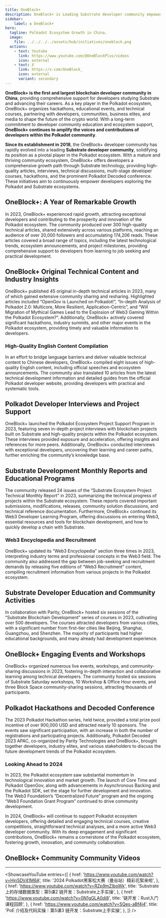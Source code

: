 ```yaml
---
title: OneBlock+
description: OneBlock+ is Leading Substrate developer community empowering growth and innovation in the Polkadot ecosystem through education and events.
sidebar: 
    label: ✪ OneBlock+
hero:
  tagline: Polkadot Ecosystem Growth in China.
  image: 
    file: ../../../../assets/hub/initiatives/oneblock.png
  actions:
    - text: Youtube
      link: https://www.youtube.com/@OneBlockPlus/videos
      icon: external
    - text: X
      link: https://x.com/OneBlock_
      icon: external
      variant: secondary
---
```



**OneBlock+ is the first and largest blockchain developer community in China**, providing comprehensive support for developers studying Substrate and advancing their careers. As a key player in the Polkadot ecosystem, OneBlock+ organizes hackathons, educational events, and technical courses, partnering with developers, communities, business elites, and media to shape the future of the crypto world. With a long-term commitment to developer community education and ecosystem support, **OneBlock+ continues to amplify the voices and contributions of developers within the Polkadot community**.

**Since its establishment in 2018**, the OneBlock+ developer community has rapidly evolved into a leading **Substrate developer community**, solidifying its position as a pivotal player in the Polkadot ecosystem. With a mature and thriving community ecosystem, OneBlock+ offers developers a comprehensive growth path through Substrate technology, providing high-quality articles, interviews, technical discussions, multi-stage developer courses, hackathons, and the prominent Polkadot Decoded conference. These initiatives aim to continuously empower developers exploring the Polkadot and Substrate ecosystems.

## OneBlock+: A Year of Remarkable Growth
In 2023, OneBlock+ experienced rapid growth, attracting exceptional developers and contributing to the prosperity and innovation of the Polkadot ecosystem. The community produced over 300 high-quality technical articles, shared extensively across various platforms, reaching an audience of over 20,000 followers and accumulating 174,206 reads. These articles covered a broad range of topics, including the latest technological trends, ecosystem announcements, and project milestones, providing comprehensive support to developers from learning to job seeking and practical development.

## OneBlock+ Original Technical Content and Industry Insights
OneBlock+ published 45 original in-depth technical articles in 2023, many of which gained extensive community sharing and resharing. Highlighted articles included “OpenGov is Launched on Polkadot!”, “In-depth Analysis of Polkadot 2.0: Multicore, More Resilient, Application-Centric”, and “Will Migration of Mythical Games Lead to the Explosion of Web3 Gaming Within the Polkadot Ecosystem?”. Additionally, OneBlock+ actively covered significant hackathons, industry summits, and other major events in the Polkadot ecosystem, providing timely and valuable information to developers.

### High-Quality English Content Compilation
In an effort to bridge language barriers and deliver valuable technical content to Chinese developers, OneBlock+ compiled eight issues of high-quality English content, including official speeches and ecosystem announcements. The community also translated 10 articles from the latest technical development information and detailed guides from the official Polkadot developer website, providing developers with practical and systematic tools.

## Polkadot Developer Interviews and Project Support
OneBlock+ launched the Polkadot Ecosystem Project Support Program in 2023, featuring seven in-depth project interviews with blockchain projects built on Substrate and high-quality projects within the Polkadot ecosystem. These interviews provided exposure and acceleration, offering insights and references for more peers. Additionally, OneBlock+ conducted interviews with exceptional developers, uncovering their learning and career paths, further enriching the community’s knowledge base.

## Substrate Development Monthly Reports and Educational Programs
The community released 24 issues of the “Substrate Ecosystem Project Technical Monthly Report” in 2023, summarizing the technical progress of projects within the Substrate ecosystem. These reports covered important submissions, modifications, releases, community solution discussions, and technical reference documentation. Furthermore, OneBlock+ continued its Web3 Developer Learning Program, offering discussions on entering Web3, essential resources and tools for blockchain development, and how to quickly develop a chain with Substrate.

### Web3 Encyclopedia and Recruitment
OneBlock+ updated its “Web3 Encyclopedia” section three times in 2023, interpreting industry terms and professional concepts in the Web3 field. The community also addressed the gap between job-seeking and recruitment demands by releasing five editions of “Web3 Recruitment” content, compiling recruitment information from various projects in the Polkadot ecosystem.

## Substrate Developer Education and Community Activities
In collaboration with Parity, OneBlock+ hosted six sessions of the “Substrate Blockchain Development” series of courses in 2023, cultivating over 500 developers. The courses attracted developers from various cities, with a significant number from first-tier cities like Beijing, Shanghai, Guangzhou, and Shenzhen. The majority of participants had higher educational backgrounds, and many already had development experience.

## OneBlock+ Engaging Events and Workshops
OneBlock+ organized numerous live events, workshops, and community-sharing discussions in 2023, fostering in-depth interaction and collaborative learning among technical developers. The community hosted six sessions of Substrate Saturday workshops, 10 Workshop &amp; Office Hour events, and three Block Space community-sharing sessions, attracting thousands of participants.

## Polkadot Hackathons and Decoded Conference
The 2023 Polkadot Hackathon series, held twice, provided a total prize pool incentive of over 900,000 USD and attracted nearly 10 sponsors. The events saw significant participation, with an increase in both the number of registrations and participating projects. Additionally, Polkadot Decoded 2023 APAC, co-organized by Parity Technologies and OneBlock+, brought together developers, industry elites, and various stakeholders to discuss the future development trends of the Polkadot ecosystem.

### Looking Ahead to 2024
In 2023, the Polkadot ecosystem saw substantial momentum in technological innovation and market growth. The launch of Core Time and Polkadot OpenGov, along with advancements in Asynchronous Backing and the Polkadot SDK, set the stage for further development and innovation. The Web3 Foundation’s “Decentralized Future” program and the ongoing “Web3 Foundation Grant Program” continued to drive community development.

In 2024, OneBlock+ will continue to support Polkadot ecosystem developers, offering detailed and engaging technical courses, creative competitions, straightforward technical analyses, and a more active Web3 developer community. With its deep engagement and significant contributions, OneBlock+ remains a cornerstone of the Polkadot ecosystem, fostering growth, innovation, and community collaboration.

## OneBlock+ Community Community Videos
----------------
<ShowcaseYouTube
  entries={[
          {
      href: 'https://www.youtube.com/watch?v=Hjn5DV41M6A',
      title: '2024 Polkadot黑客松大赛（曼谷站）精彩花絮来啦',
    },
          {
      href: 'https://www.youtube.com/watch?v=RZp9mZIboWk',
      title: 'Substrate上的存储数据类型｜第5课2 链开发：Substrate上手实操',
    },
    {
      href: 'https://www.youtube.com/watch?v=0N1gGLA0dj8',
      title: '链开发：Rust入门 课程回顾',
    },
        {
      href: 'https://www.youtube.com/watch?v=SQes-aBf4j4',
      title: 'PoE 介绍及代码实操｜第5课3 链开发：Substrate上手实操',
    },
  ]}
/>